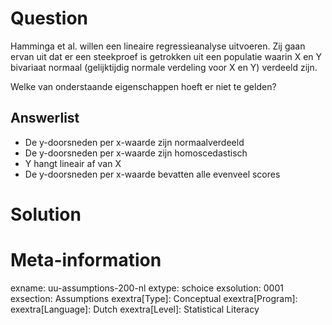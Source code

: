 
Question
========
Hamminga et al. willen een lineaire regressieanalyse uitvoeren. Zij gaan ervan uit dat er een steekproef is getrokken uit een populatie waarin X en Y bivariaat normaal (gelijktijdig normale verdeling voor X en Y) verdeeld zijn.

Welke van onderstaande eigenschappen hoeft er niet te gelden?

Answerlist
----------
* De y-doorsneden per x-waarde zijn normaalverdeeld
* De y-doorsneden per x-waarde zijn homoscedastisch
* Y hangt lineair af van X
* De y-doorsneden per x-waarde bevatten alle evenveel scores


Solution
========



Meta-information
================
exname: uu-assumptions-200-nl
extype: schoice
exsolution: 0001
exsection: Assumptions
exextra[Type]: Conceptual
exextra[Program]: 
exextra[Language]: Dutch
exextra[Level]: Statistical Literacy

